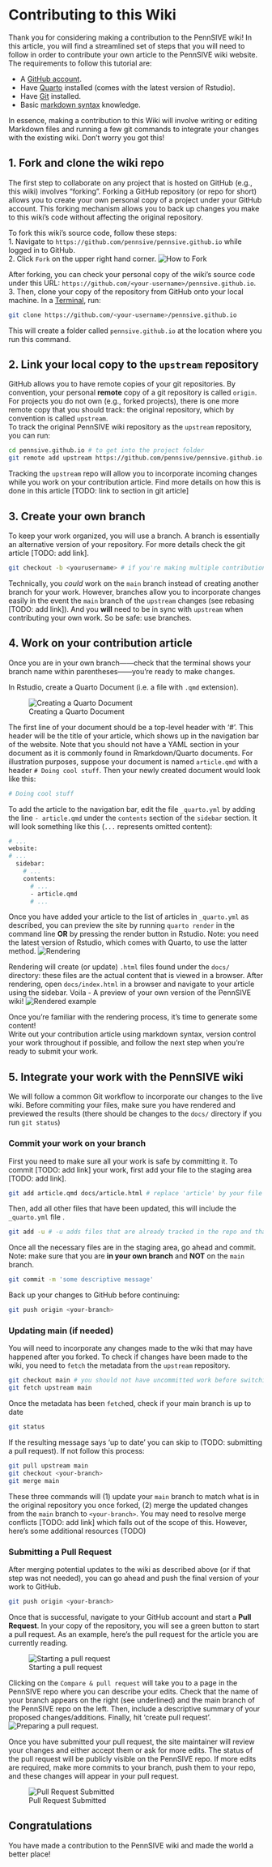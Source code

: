 # Contributing to this Wiki

Thank you for considering making a contribution to the PennSIVE wiki! In this article, you will find a streamlined set of steps that you will need to follow in order to contribute your own article to the PennSIVE wiki website.   
The requirements to follow this tutorial are: 

- A [GitHub account](https://github.com/join).  
- Have [Quarto](https://quarto.org/docs/get-started/) installed (comes with the latest version of Rstudio).
- Have [Git](https://git-scm.com/book/en/v2/Getting-Started-Installing-Git) installed.  
- Basic [markdown syntax](https://docs.github.com/en/get-started/writing-on-github/getting-started-with-writing-and-formatting-on-github/basic-writing-and-formatting-syntax) knowledge.  

In essence, making a contribution to this Wiki will involve writing or editing Markdown files and running a few git commands to integrate your changes with the existing wiki. Don't worry you got this! 

## 1. Fork and clone the wiki repo

The first step to collaborate on any project that is hosted on GitHub (e.g., this wiki) involves "forking". Forking a GitHub repository (or repo for short) allows you to create your own personal copy of a project under your GitHub account. This forking mechanism allows you to back up changes you make to this wiki's code without affecting the original repository. 

To fork this wiki's source code, follow these steps:  
1. Navigate to `https://github.com/pennsive/pennsive.github.io` while logged in to GitHub.  
2. Click `Fork` on the upper right hand corner. ![How to Fork](images/contributing/forking.png)  
  
After forking, you can check your personal copy of the wiki's source code under this URL: `https://github.com/<your-username>/pennsive.github.io`.  
3. Then, clone your copy of the repository from GitHub onto your local machine.  In a [Terminal](https://support.apple.com/guide/terminal/open-or-quit-terminal-apd5265185d-f365-44cb-8b09-71a064a42125/mac), run: 

```sh
git clone https://github.com/<your-username>/pennsive.github.io
```

This will create a folder called `pennsive.github.io` at the location where you run this command.

## 2. Link your local copy to the `upstream` repository

GitHub allows you to have remote copies of your git repositories. By convention, your personal **remote** copy of a git repository is called `origin`. For projects you do not own (e.g., forked projects), there is one more remote copy that you should track: the original repository, which by convention is called `upstream`.  
To track the original PennSIVE wiki repository as the `upstream` repository, you can run:

```sh
cd pennsive.github.io # to get into the project folder
git remote add upstream https://github.com/pennsive/pennsive.github.io.git
```

Tracking the `upstream` repo will allow you to incorporate incoming changes while you work on your contribution article. Find more details on how this is done in this article [TODO: link to section in git article]

## 3. Create your own branch

To keep your work organized, you will use a branch. A branch is essentially an alternative version of your repository. For more details check the git article [TODO: add link]. 

```sh
git checkout -b <yourusername> # if you're making multiple contributions, work on each in a separate branch and give each one a specific name
```

Technically, you *could* work on the `main` branch instead of creating another branch for your work. However, branches allow you to incorporate changes easily in the event the `main` branch of the `upstream` changes (see rebasing [TODO: add link]). And you **will** need to be in sync with `upstream` when contributing your own work. So be safe: use branches.

## 4. Work on your contribution article

Once you are in your own branch——check that the terminal shows your branch name within parentheses——you're ready to make changes.

In Rstudio, create a Quarto Document (i.e. a file with `.qmd` extension).   
  
![Creating a Quarto Document](images/contributing/create_qmd.png)

The first line of your document should be a top-level header with '#'. This header will be the title of your article, which shows up in the navigation bar of the website. Note that you should not have a YAML section in your document as it is commonly found in Rmarkdown/Quarto documents. For illustration purposes, suppose your document is named `article.qmd` with a header `# Doing cool stuff`. Then your newly created document would look like this:  

```R
# Doing cool stuff
```

To add the article to the navigation bar, edit the file `_quarto.yml` by adding the line `- article.qmd` under the `contents` section of the `sidebar` section. It will look something like this (`...` represents omitted content):

```sh 
# ...
website:
# ...
  sidebar: 
    # ...
    contents:
      # ...
      - article.qmd
      # ...
```

Once you have added your article to the list of articles in `_quarto.yml` as described, you can preview the site by running `quarto render` in the command line **OR** by pressing the render button in Rstudio. Note: you need the latest version of Rstudio, which comes with Quarto, to use the latter method. ![Rendering](images/contributing/cool_stuff.png)

Rendering will create (or update) `.html` files found under the `docs/` directory: these files are the actual content that is viewed in a browser. After rendering, open `docs/index.html` in a browser and navigate to your article using the sidebar. Voila - A preview of your own version of the PennSIVE wiki! ![Rendered example](images/contributing/cool_stuff_rendered.png)

Once you're familiar with the rendering process, it's time to generate some content!  
Write out your contribution article using markdown syntax, version control your work throughout if possible, and follow the next step when you're ready to submit your work. 

## 5. Integrate your work with the PennSIVE wiki

We will follow a common Git workflow to incorporate our changes to the live wiki. Before commiting your files, make sure you have rendered and previewed the results (there should be changes to the `docs/` directory if you run `git status`)

### Commit your work on your branch

First you need to make sure all your work is safe by committing it. To commit [TODO: add link] your work, first add your file to the staging area [TODO: add link].  

```sh
git add article.qmd docs/article.html # replace 'article' by your file name
```

Then, add all other files that have been updated, this will include the `_quarto.yml` file . 

```sh
git add -u # -u adds files that are already tracked in the repo and that have been modified
```

Once all the necessary files are in the staging area, go ahead and commit. Note: make sure that you are **in your own branch** and **NOT** on the `main` branch. 

```sh
git commit -m 'some descriptive message'
```

Back up your changes to GitHub before continuing:

```sh
git push origin <your-branch> 
```

### Updating main (if needed)

You will need to incorporate any changes made to the wiki that may have happened after you forked. To check if changes have been made to the wiki, you need to `fetch` the metadata from the `upstream` repository.

```sh
git checkout main # you should not have uncommitted work before switching to main
git fetch upstream main
```

Once the metadata has been `fetch`ed, check if your main branch is up to date

```sh
git status
```

If the resulting message says 'up to date' you can skip to (TODO: submitting a pull request). If not follow this process:

```sh
git pull upstream main
git checkout <your-branch>
git merge main
```

These three commands will (1) update your `main` branch to match what is in the original repository you once forked, (2) merge the updated changes from the `main` branch to `<your-branch>`. You may need to resolve merge conflicts [TODO: add link] which falls out of the scope of this. However, here's some additional resources (TODO)

### Submitting a Pull Request 

After merging potential updates to the wiki as described above (or if that step was not needed), you can go ahead and push the final version of your work to GitHub. 

```sh
git push origin <your-branch>
```

Once that is successful, navigate to your GitHub account and start a **Pull Request**. In your copy of the repository, you will see a green button to start a pull request. As an example, here's the pull request for the article you are currently reading. 

![Starting a pull request](images/contributing/pr_start.png)

Clicking on the `Compare & pull request` will take you to a page in the PennSIVE repo where you can describe your edits. Check that the name of your branch appears on the right (see underlined) and the main branch of the PennSIVE repo on the left. Then, include a descriptive summary of your proposed changes/additions. Finally, hit 'create pull request'.  
![Preparing a pull request](images/contributing/pr_prepare.png).   

Once you have submitted your pull request, the site maintainer will review your changes and either accept them or ask for more edits. The status of the pull request will be publicly visible on the PennSIVE repo. If more edits are required, make more commits to your branch, push them to your repo, and these changes will appear in your pull request. 

![Pull Request Submitted](images/contributing/pr_submitted.png)

## Congratulations

You have made a contribution to the PennSIVE wiki and made the world a better place!




